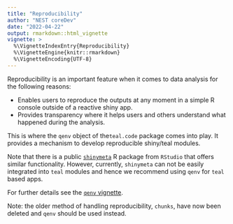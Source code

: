 ```yaml
---
title: "Reproducibility"
author: "NEST coreDev"
date: "2022-04-22"
output: rmarkdown::html_vignette
vignette: >
  %\VignetteIndexEntry{Reproducibility}
  %\VignetteEngine{knitr::rmarkdown}
  %\VignetteEncoding{UTF-8}
---
```



Reproducibility is an important feature when it comes to data analysis for the following reasons:

- Enables users to reproduce the outputs at any moment in a simple R console outside of a reactive shiny app.
- Provides transparency where it helps users and others understand what happened during the analysis.

This is where the `qenv` object of the`teal.code` package comes into play. It provides a mechanism to develop reproducible shiny/teal modules. 

Note that there is a public [`shinymeta`](https://github.com/rstudio/shinymeta) R package from `RStudio` that offers similar functionality. However, currently, `shinymeta` can not be easily integrated into `teal` modules and hence we recommend using `qenv` for `teal` based apps.

For further details see the [`qenv` vignette](https://insightsengineering.github.io/teal.code/articles/qenv.html).

Note: the older method of handling reproducibility, `chunks`, have now been deleted and `qenv` should be used instead.

